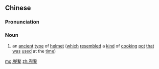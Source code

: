 ==Chinese==
{{zh-forms}}

===Pronunciation===
{{zh-pron
|m=dōumóu
|cat=n
}}

===Noun===
{{zh-noun}}

# {{lb|zh|archaic}} an [[ancient]] [[type]] of [[helmet]] ([[which]] [[resembled]] a [[kind]] of [[cooking]] [[pot]] [[that]] [[was]] [[used]] at the [[time]])

[[mg:兜鍪]]
[[zh:兜鍪]]